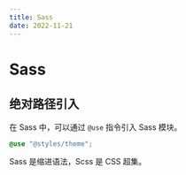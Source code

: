 ```yaml
---
title: Sass
date: 2022-11-21
---
```


# Sass

## 绝对路径引入

在 Sass 中，可以通过 `@use` 指令引入 Sass 模块。

```scss
@use "@styles/theme";
```

Sass 是缩进语法，Scss 是 CSS 超集。
